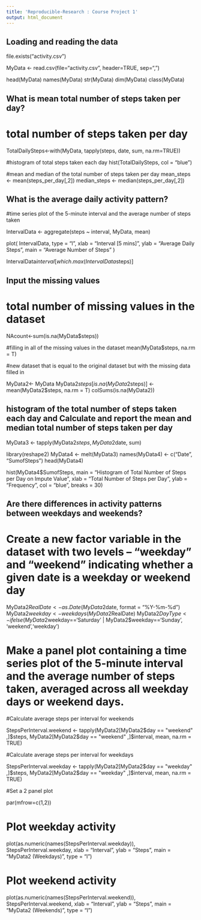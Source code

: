 ---
title: 'Reproducible-Research : Course Project 1'
output: html_document
---


## Loading and reading the data

file.exists("activity.csv")

MyData <- read.csv(file="activity.csv", header=TRUE, sep=",")

head(MyData)
names(MyData)
str(MyData)
dim(MyData)
class(MyData)



## What is mean total number of steps taken per day?

# total number of steps taken per day
TotalDailySteps<-with(MyData, tapply(steps, date, sum, na.rm=TRUE))

#histogram of total steps taken each day
hist(TotalDailySteps, col = "blue")

#mean and median of the total number of steps taken per day
mean_steps <- mean(steps_per_day[,2])
median_steps <- median(steps_per_day[,2])



## What is the average daily activity pattern?

#time series plot of the 5-minute interval and the average number of steps taken

IntervalData <- aggregate(steps ~ interval, MyData, mean)

plot(
IntervalData, type = "l", xlab = "Interval [5 mins]",
ylab = "Average Daily Steps", main = "Average Number of Steps"
)

IntervalData$interval[which.max(IntervalData$steps)]


## Input the missing values

# total number of missing values in the dataset

NAcount<-sum(is.na(MyData$steps))

#filling in all of the missing values in the dataset
mean(MyData$steps, na.rm = T)

#new dataset that is equal to the original dataset but with the missing data filled in

MyData2<- MyData
MyData2$steps[is.na(MyData2$steps)] <- mean(MyData2$steps, na.rm = T)
colSums(is.na(MyData2))


## histogram of the total number of steps taken each day and Calculate and report the mean and median total number of steps taken per day

MyData3 <- tapply(MyData2$steps, MyData2$date, sum)

library(reshape2)
MyData4 <- melt(MyData3)
names(MyData4) <- c("Date", "SumofSteps")
head(MyData4)

hist(MyData4$SumofSteps, main = "Histogram of Total Number of Steps per Day on  Impute Value", 
    xlab = "Total Number of Steps per Day", ylab = "Frequency", col = "blue", 
    breaks = 30)


## Are there differences in activity patterns between weekdays and weekends?

# Create a new factor variable in the dataset with two levels – “weekday” and “weekend” indicating whether a given date is a weekday or weekend day

MyData2$RealDate <- as.Date(MyData2$date, format = "%Y-%m-%d")
MyData2$weekday <- weekdays(MyData2$RealDate)
MyData2$DayType <- ifelse(MyData2$weekday=='Saturday' | MyData2$weekday=='Sunday', 'weekend','weekday')


# Make a panel plot containing a time series plot of the 5-minute interval and the average number of steps taken, averaged across all weekday days or weekend days.


#Calculate average steps per interval for weekends

StepsPerInterval.weekend <- tapply(MyData2[MyData2$day == "weekend" ,]$steps, MyData2[MyData2$day == "weekend" ,]$interval, mean, na.rm = TRUE)

#Calculate average steps per interval for weekdays

StepsPerInterval.weekday <- tapply(MyData2[MyData2$day == "weekday" ,]$steps, MyData2[MyData2$day == "weekday" ,]$interval, mean, na.rm = TRUE)

#Set a 2 panel plot

par(mfrow=c(1,2))

# Plot weekday activity

plot(as.numeric(names(StepsPerInterval.weekday)), 
     StepsPerInterval.weekday, 
     xlab = "Interval", 
     ylab = "Steps", 
     main = "MyData2 (Weekdays)", 
     type = "l")
     
     
# Plot weekend activity

plot(as.numeric(names(StepsPerInterval.weekend)), 
     StepsPerInterval.weekend, 
     xlab = "Interval", 
     ylab = "Steps", 
     main = "MyData2 (Weekends)", 
     type = "l")
     
